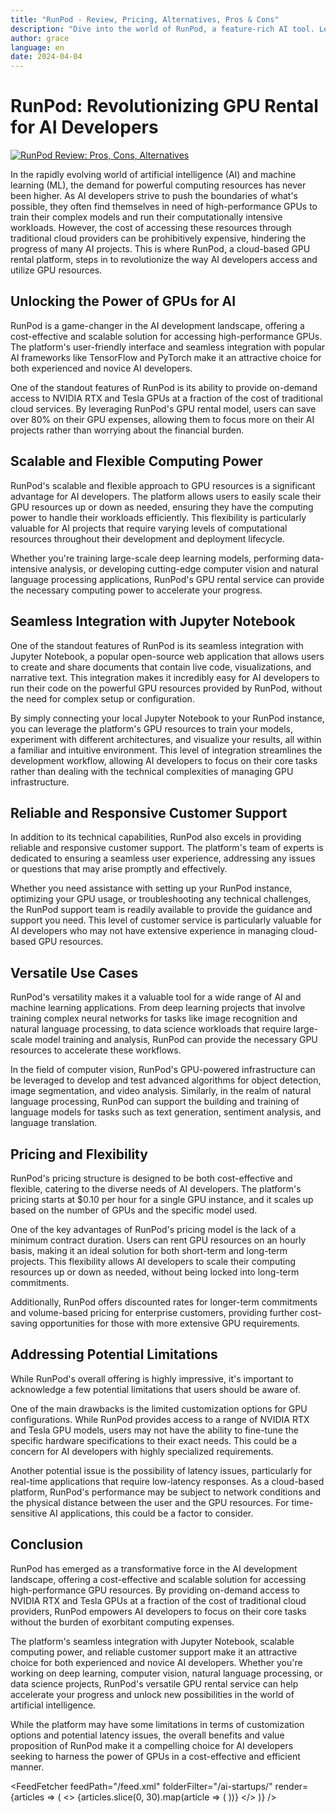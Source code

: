 ```yaml
---
title: "RunPod - Review, Pricing, Alternatives, Pros & Cons"
description: "Dive into the world of RunPod, a feature-rich AI tool. Learn about its features, pricing, and how it's making an impact. Don't miss out!"
author: grace
language: en
date: 2024-04-04
---
```

        
# RunPod: Revolutionizing GPU Rental for AI Developers


<BlogHeader />


[![RunPod Review: Pros, Cons, Alternatives](/ai-startups/runpod.png)](https://www.runpod.io/index)



In the rapidly evolving world of artificial intelligence (AI) and machine learning (ML), the demand for powerful computing resources has never been higher. As AI developers strive to push the boundaries of what's possible, they often find themselves in need of high-performance GPUs to train their complex models and run their computationally intensive workloads. However, the cost of accessing these resources through traditional cloud providers can be prohibitively expensive, hindering the progress of many AI projects. This is where RunPod, a cloud-based GPU rental platform, steps in to revolutionize the way AI developers access and utilize GPU resources.

## Unlocking the Power of GPUs for AI
RunPod is a game-changer in the AI development landscape, offering a cost-effective and scalable solution for accessing high-performance GPUs. The platform's user-friendly interface and seamless integration with popular AI frameworks like TensorFlow and PyTorch make it an attractive choice for both experienced and novice AI developers.

One of the standout features of RunPod is its ability to provide on-demand access to NVIDIA RTX and Tesla GPUs at a fraction of the cost of traditional cloud services. By leveraging RunPod's GPU rental model, users can save over 80% on their GPU expenses, allowing them to focus more on their AI projects rather than worrying about the financial burden.

## Scalable and Flexible Computing Power
RunPod's scalable and flexible approach to GPU resources is a significant advantage for AI developers. The platform allows users to easily scale their GPU resources up or down as needed, ensuring they have the computing power to handle their workloads efficiently. This flexibility is particularly valuable for AI projects that require varying levels of computational resources throughout their development and deployment lifecycle.

Whether you're training large-scale deep learning models, performing data-intensive analysis, or developing cutting-edge computer vision and natural language processing applications, RunPod's GPU rental service can provide the necessary computing power to accelerate your progress.

## Seamless Integration with Jupyter Notebook
One of the standout features of RunPod is its seamless integration with Jupyter Notebook, a popular open-source web application that allows users to create and share documents that contain live code, visualizations, and narrative text. This integration makes it incredibly easy for AI developers to run their code on the powerful GPU resources provided by RunPod, without the need for complex setup or configuration.

By simply connecting your local Jupyter Notebook to your RunPod instance, you can leverage the platform's GPU resources to train your models, experiment with different architectures, and visualize your results, all within a familiar and intuitive environment. This level of integration streamlines the development workflow, allowing AI developers to focus on their core tasks rather than dealing with the technical complexities of managing GPU infrastructure.

## Reliable and Responsive Customer Support
In addition to its technical capabilities, RunPod also excels in providing reliable and responsive customer support. The platform's team of experts is dedicated to ensuring a seamless user experience, addressing any issues or questions that may arise promptly and effectively.

Whether you need assistance with setting up your RunPod instance, optimizing your GPU usage, or troubleshooting any technical challenges, the RunPod support team is readily available to provide the guidance and support you need. This level of customer service is particularly valuable for AI developers who may not have extensive experience in managing cloud-based GPU resources.

## Versatile Use Cases
RunPod's versatility makes it a valuable tool for a wide range of AI and machine learning applications. From deep learning projects that involve training complex neural networks for tasks like image recognition and natural language processing, to data science workloads that require large-scale model training and analysis, RunPod can provide the necessary GPU resources to accelerate these workflows.

In the field of computer vision, RunPod's GPU-powered infrastructure can be leveraged to develop and test advanced algorithms for object detection, image segmentation, and video analysis. Similarly, in the realm of natural language processing, RunPod can support the building and training of language models for tasks such as text generation, sentiment analysis, and language translation.

## Pricing and Flexibility
RunPod's pricing structure is designed to be both cost-effective and flexible, catering to the diverse needs of AI developers. The platform's pricing starts at $0.10 per hour for a single GPU instance, and it scales up based on the number of GPUs and the specific model used.

One of the key advantages of RunPod's pricing model is the lack of a minimum contract duration. Users can rent GPU resources on an hourly basis, making it an ideal solution for both short-term and long-term projects. This flexibility allows AI developers to scale their computing resources up or down as needed, without being locked into long-term commitments.

Additionally, RunPod offers discounted rates for longer-term commitments and volume-based pricing for enterprise customers, providing further cost-saving opportunities for those with more extensive GPU requirements.

## Addressing Potential Limitations
While RunPod's overall offering is highly impressive, it's important to acknowledge a few potential limitations that users should be aware of.

One of the main drawbacks is the limited customization options for GPU configurations. While RunPod provides access to a range of NVIDIA RTX and Tesla GPU models, users may not have the ability to fine-tune the specific hardware specifications to their exact needs. This could be a concern for AI developers with highly specialized requirements.

Another potential issue is the possibility of latency issues, particularly for real-time applications that require low-latency responses. As a cloud-based platform, RunPod's performance may be subject to network conditions and the physical distance between the user and the GPU resources. For time-sensitive AI applications, this could be a factor to consider.

## Conclusion
RunPod has emerged as a transformative force in the AI development landscape, offering a cost-effective and scalable solution for accessing high-performance GPU resources. By providing on-demand access to NVIDIA RTX and Tesla GPUs at a fraction of the cost of traditional cloud providers, RunPod empowers AI developers to focus on their core tasks without the burden of exorbitant computing expenses.

The platform's seamless integration with Jupyter Notebook, scalable computing power, and reliable customer support make it an attractive choice for both experienced and novice AI developers. Whether you're working on deep learning, computer vision, natural language processing, or data science projects, RunPod's versatile GPU rental service can help accelerate your progress and unlock new possibilities in the world of artificial intelligence.

While the platform may have some limitations in terms of customization options and potential latency issues, the overall benefits and value proposition of RunPod make it a compelling choice for AI developers seeking to harness the power of GPUs in a cost-effective and efficient manner.


<AdComponent />


<FeedFetcher feedPath="/feed.xml" folderFilter="/ai-startups/" render={articles => (
    <>
        <Cards>
            {articles.slice(0, 30).map(article => (
                <Card key={article.link} title={article.title} href={article.link} />
            ))}
        </Cards>
    </>
)} />

